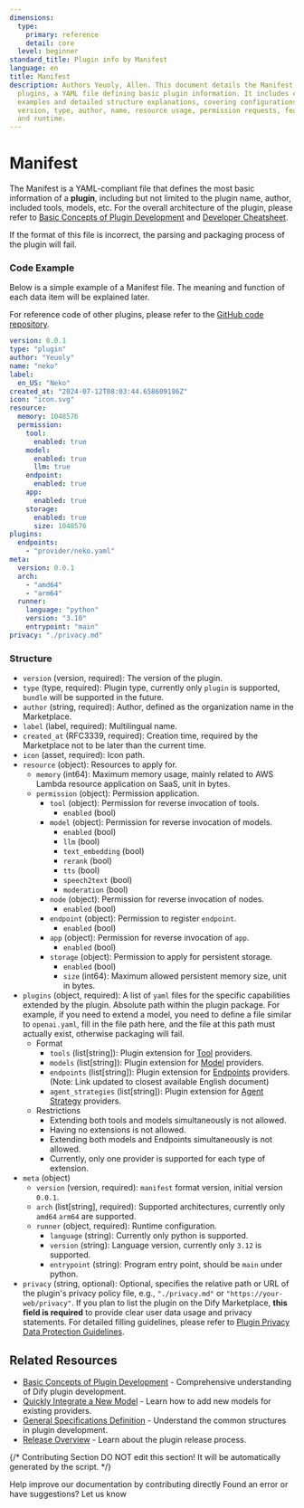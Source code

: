 ```yaml
---
dimensions:
  type:
    primary: reference
    detail: core
  level: beginner
standard_title: Plugin info by Manifest
language: en
title: Manifest
description: Authors Yeuoly, Allen. This document details the Manifest file in Dify
  plugins, a YAML file defining basic plugin information. It includes complete code
  examples and detailed structure explanations, covering configurations like plugin
  version, type, author, name, resource usage, permission requests, feature definitions,
  and runtime.
---
```


# Manifest

The Manifest is a YAML-compliant file that defines the most basic information of a **plugin**, including but not limited to the plugin name, author, included tools, models, etc. For the overall architecture of the plugin, please refer to [Basic Concepts of Plugin Development](/plugin-dev-en/0111-getting-started-dify-plugin) and [Developer Cheatsheet](/plugin-dev-en/0131-cheatsheet).

If the format of this file is incorrect, the parsing and packaging process of the plugin will fail.

### Code Example

Below is a simple example of a Manifest file. The meaning and function of each data item will be explained later.

For reference code of other plugins, please refer to the [GitHub code repository](https://github.com/langgenius/dify-official-plugins/blob/main/tools/google/manifest.yaml).

```yaml
version: 0.0.1
type: "plugin"
author: "Yeuoly"
name: "neko"
label:
  en_US: "Neko"
created_at: "2024-07-12T08:03:44.658609186Z"
icon: "icon.svg"
resource:
  memory: 1048576
  permission:
    tool:
      enabled: true
    model:
      enabled: true
      llm: true
    endpoint:
      enabled: true
    app:
      enabled: true
    storage:
      enabled: true
      size: 1048576
plugins:
  endpoints:
    - "provider/neko.yaml"
meta:
  version: 0.0.1
  arch:
    - "amd64"
    - "arm64"
  runner:
    language: "python"
    version: "3.10"
    entrypoint: "main"
privacy: "./privacy.md"
```

### Structure

*   `version` (version, required): The version of the plugin.
*   `type` (type, required): Plugin type, currently only `plugin` is supported, `bundle` will be supported in the future.
*   `author` (string, required): Author, defined as the organization name in the Marketplace.
*   `label` (label, required): Multilingual name.
*   `created_at` (RFC3339, required): Creation time, required by the Marketplace not to be later than the current time.
*   `icon` (asset, required): Icon path.
*   `resource` (object): Resources to apply for.
    *   `memory` (int64): Maximum memory usage, mainly related to AWS Lambda resource application on SaaS, unit in bytes.
    *   `permission` (object): Permission application.
        *   `tool` (object): Permission for reverse invocation of tools.
            *   `enabled` (bool)
        *   `model` (object): Permission for reverse invocation of models.
            *   `enabled` (bool)
            *   `llm` (bool)
            *   `text_embedding` (bool)
            *   `rerank` (bool)
            *   `tts` (bool)
            *   `speech2text` (bool)
            *   `moderation` (bool)
        *   `node` (object): Permission for reverse invocation of nodes.
            *   `enabled` (bool)
        *   `endpoint` (object): Permission to register `endpoint`.
            *   `enabled` (bool)
        *   `app` (object): Permission for reverse invocation of `app`.
            *   `enabled` (bool)
        *   `storage` (object): Permission to apply for persistent storage.
            *   `enabled` (bool)
            *   `size` (int64): Maximum allowed persistent memory size, unit in bytes.
*   `plugins` (object, required): A list of `yaml` files for the specific capabilities extended by the plugin. Absolute path within the plugin package. For example, if you need to extend a model, you need to define a file similar to `openai.yaml`, fill in the file path here, and the file at this path must actually exist, otherwise packaging will fail.
    *   Format
        *   `tools` (list[string]): Plugin extension for [Tool](/plugin-dev-en/0222-tool-plugin) providers.
        *   `models` (list[string]): Plugin extension for [Model](/plugin-dev-en/0411-model-plugin-introduction) providers.
        *   `endpoints` (list[string]): Plugin extension for [Endpoints](/plugin-dev-en/0432-develop-a-slack-bot-plugin) providers. (Note: Link updated to closest available English document)
        *   `agent_strategies` (list[string]): Plugin extension for [Agent Strategy](/plugin-dev-en/9433-agent-strategy-plugin) providers.
    *   Restrictions
        *   Extending both tools and models simultaneously is not allowed.
        *   Having no extensions is not allowed.
        *   Extending both models and Endpoints simultaneously is not allowed.
        *   Currently, only one provider is supported for each type of extension.
*   `meta` (object)
    *   `version` (version, required): `manifest` format version, initial version `0.0.1`.
    *   `arch` (list[string], required): Supported architectures, currently only `amd64` `arm64` are supported.
    *   `runner` (object, required): Runtime configuration.
        *   `language` (string): Currently only python is supported.
        *   `version` (string): Language version, currently only `3.12` is supported.
        *   `entrypoint` (string): Program entry point, should be `main` under python.
*   `privacy` (string, optional): Optional, specifies the relative path or URL of the plugin's privacy policy file, e.g., `"./privacy.md"` or `"https://your-web/privacy"`. If you plan to list the plugin on the Dify Marketplace, **this field is required** to provide clear user data usage and privacy statements. For detailed filling guidelines, please refer to [Plugin Privacy Data Protection Guidelines](/plugin-dev-en/0312-privacy-protection-guidelines).

## Related Resources

*   [Basic Concepts of Plugin Development](/plugin-dev-en/0111-getting-started-dify-plugin) - Comprehensive understanding of Dify plugin development.
*   [Quickly Integrate a New Model](/plugin-dev-en/0211-getting-started-new-model) - Learn how to add new models for existing providers.
*   [General Specifications Definition](/plugin-dev-en/0411-general-specifications) - Understand the common structures in plugin development.
*   [Release Overview](/plugin-dev-en/0321-release-overview) - Learn about the plugin release process.

{/*
Contributing Section
DO NOT edit this section!
It will be automatically generated by the script.
*/}

<CardGroup cols="2">
    <Card
        title="Edit this page"
        icon="pen-to-square"
        href="https://github.com/langgenius/dify-docs/edit/main/plugin-dev-en/0411-plugin-info-by-manifest.mdx"
    >
        Help improve our documentation by contributing directly
    </Card>
    <Card
        title="Report an issue"
        icon="github"
        href="https://github.com/langgenius/dify-docs/issues/new?title=Documentation%20Issue%3A%20plugin-info-by-manif&body=%23%23%20Issue%20Description%0A%3C%21--%20Please%20briefly%20describe%20the%20issue%20you%20found%20--%3E%0A%0A%23%23%20Page%20Link%0Ahttps%3A%2F%2Fgithub.com%2Flanggenius%2Fdify-docs%2Fblob%2Fmain%2Fplugin-dev-en%2F0411-plugin-info-by-manifest.mdx%0A%0A%23%23%20Suggested%20Changes%0A%3C%21--%20If%20you%20have%20specific%20suggestions%20for%20changes%2C%20please%20describe%20them%20here%20--%3E%0A%0A%3C%21--%20Thank%20you%20for%20helping%20improve%20our%20documentation%21%20--%3E"
    >
        Found an error or have suggestions? Let us know
    </Card>
</CardGroup>
